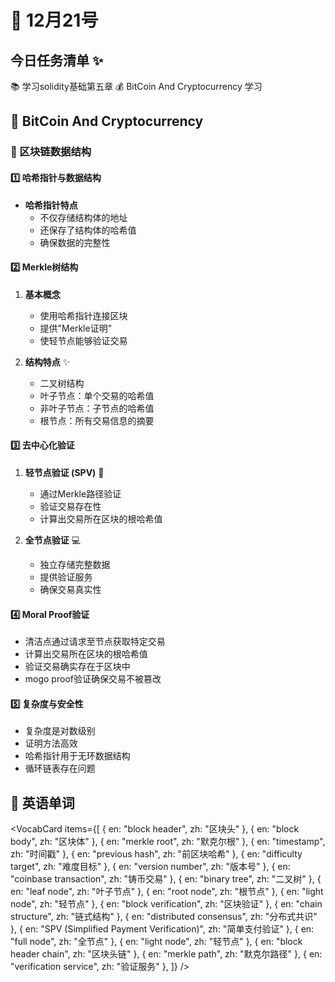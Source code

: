 
# 📅 12月21号

## 今日任务清单 ✨

<Logbook>
      <Logbook.TaskItem isComplete={true}>📚 学习solidity基础第五章</Logbook.TaskItem>
      <Logbook.TaskItem isComplete={true}>💰 BitCoin And Cryptocurrency 学习</Logbook.TaskItem>
</Logbook>

## 🔗 BitCoin And Cryptocurrency

### 🔐 区块链数据结构

#### 1️⃣ 哈希指针与数据结构
- **哈希指针特点**
  - 不仅存储结构体的地址
  - 还保存了结构体的哈希值
  - 确保数据的完整性

#### 2️⃣ Merkle树结构
1. **基本概念**
   - 使用哈希指针连接区块
   - 提供"Merkle证明"
   - 使轻节点能够验证交易

2. **结构特点** ✨
   - 二叉树结构
   - 叶子节点：单个交易的哈希值
   - 非叶子节点：子节点的哈希值
   - 根节点：所有交易信息的摘要

<TreeNode label="区块链结构">
  <TreeNode label="轻节点">
    <TreeNode label="仅区块头\n80字节/块" />
    <TreeNode label="Merkle路径验证" />
  </TreeNode>
  <TreeNode label="全节点">
    <TreeNode label="完整区块数据\n数百GB" />
    <TreeNode label="完整验证能力" />
  </TreeNode>
</TreeNode>

#### 3️⃣ 去中心化验证
1. **轻节点验证 (SPV)** 📱
   - 通过Merkle路径验证
   - 验证交易存在性
   - 计算出交易所在区块的根哈希值

2. **全节点验证** 💻
   - 独立存储完整数据
   - 提供验证服务
   - 确保交易真实性

#### 4️⃣ Moral Proof验证
- 清洁点通过请求至节点获取特定交易
- 计算出交易所在区块的根哈希值
- 验证交易确实存在于区块中
- mogo proof验证确保交易不被篡改

#### 5️⃣ 复杂度与安全性
- 复杂度是对数级别
- 证明方法高效
- 哈希指针用于无环数据结构
- 循环链表存在问题

## 📝 英语单词

<VocabCard items={[
  { en: "block header", zh: "区块头" },
  { en: "block body", zh: "区块体" },
  { en: "merkle root", zh: "默克尔根" },
  { en: "timestamp", zh: "时间戳" },
  { en: "previous hash", zh: "前区块哈希" },
  { en: "difficulty target", zh: "难度目标" },
  { en: "version number", zh: "版本号" },
  { en: "coinbase transaction", zh: "铸币交易" },
  { en: "binary tree", zh: "二叉树" },
  { en: "leaf node", zh: "叶子节点" },
  { en: "root node", zh: "根节点" },
  { en: "light node", zh: "轻节点" },
  { en: "block verification", zh: "区块验证" },
  { en: "chain structure", zh: "链式结构" },
  { en: "distributed consensus", zh: "分布式共识" },
  { en: "SPV (Simplified Payment Verification)", zh: "简单支付验证" },
  { en: "full node", zh: "全节点" },
  { en: "light node", zh: "轻节点" },
  { en: "block header chain", zh: "区块头链" },
  { en: "merkle path", zh: "默克尔路径" },
  { en: "verification service", zh: "验证服务" },
]} />




